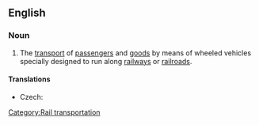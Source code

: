 ==English==
{{wikipedia}}
===Noun===
{{en-noun|-|sg=[[rail]] [[transport]]}}

# The [[transport]] of [[passenger]]s and [[goods]] by means of wheeled vehicles specially designed to run along [[railway]]s or [[railroad]]s.

====Translations====
{{trans-top|transport}}
* Czech: {{t-|cs|železnice|f}}
{{trans-mid}}
{{trans-bottom}}

[[Category:Rail transportation]]